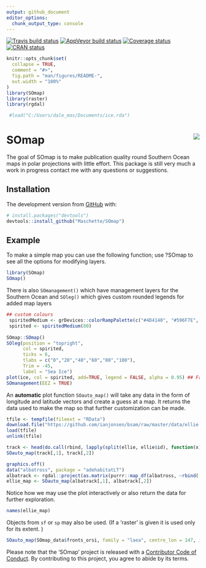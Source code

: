 ```yaml
---
output: github_document
editor_options: 
  chunk_output_type: console
---
```


  [![Travis build status](https://travis-ci.org/Maschette/SOmap.svg?branch=master)](https://travis-ci.org/Maschette/SOmap)
 [![AppVeyor build status](https://ci.appveyor.com/api/projects/status/github/Maschette/SOmap?branch=master&svg=true)](https://ci.appveyor.com/project/Maschette/SOmap)
   [![Coverage status](https://codecov.io/gh/Maschette/SOmap/branch/master/graph/badge.svg)](https://codecov.io/github/Maschette/SOmap?branch=master)
 [![CRAN status](https://www.r-pkg.org/badges/version/SOmap)](https://cran.r-project.org/package=SOmap)
 
<!-- README.md is generated from README.Rmd. Please edit that file -->

```r
knitr::opts_chunk$set(
  collapse = TRUE,
  comment = "#>",
  fig.path = "man/figures/README-",
  out.width = "100%"
)
library(SOmap)
library(raster)
library(rgdal)

 #load("C:/Users/dale_mas/Documents/ice.rda")
```

# SOmap <img src="man/figures/logo.png" align="right" />

The goal of SOmap is to make publication quality round Southern Ocean maps in polar projections with little effort. This package is still very much a work in progress contact me with any questions or suggestions.

## Installation
The development version from [GitHub](https://github.com/Maschette/SOmap) with:

``` r
# install.packages("devtools")
devtools::install_github("Maschette/SOmap")
```
## Example

To make a simple map you can use the following function; use ?SOmap to see all the options for modifying layers.


```r
library(SOmap)
SOmap()
```

There is also `SOmanagement()` which have management layers for the Southern Ocean and `SOleg()` which gives custom rounded legends for added map layers


```r
## custom colours
 spiritedMedium <- grDevices::colorRampPalette(c("#4D4140", "#596F7E", "#168B98", "#ED5B67", "#E27766", "#DAAD50", "#EAC3A6"))
 spirited <- spiritedMedium(80)
 
SOmap::SOmap()
SOleg(position = "topright",
      col = spirited,
      ticks = 6,
      tlabs = c("0","20","40","60","80","100"),
      Trim = -45,
      label = "Sea Ice")
plot(ice, col = spirited, add=TRUE, legend = FALSE, alpha = 0.95) ## From raadtools
SOmanagement(EEZ = TRUE)
```

An **automatic** plot function `SOauto_map()` will take any data in the form of longitude and latitude vectors and create a guess at a map. It returns the data used to make the map so that further customization can be made. 

```r
tfile <- tempfile(fileext = "RData")
download.file("https://github.com/ianjonsen/bsam/raw/master/data/ellie.RData", tfile, mode = "wb")
load(tfile)
unlink(tfile)

track <- head(do.call(rbind, lapply(split(ellie, ellie$id), function(x) rbind(as.matrix(x[c("lon", "lat")], NA)))), -1)
SOauto_map(track[,1], track[,2])

graphics.off()
data("albatross", package = "adehabitatLT")
albatrack <- rgdal::project(as.matrix(purrr::map_df(albatross, ~rbind(.x[c("x", "y")], NA))), "+proj=utm +zone=42 +south +datum=WGS84", inv = TRUE)
ellie_map <- SOauto_map(albatrack[,1], albatrack[,2])

```

Notice how we may use the plot interactively or also return the data for further exploration. 

```r
names(ellie_map)

```

Objects from `sf` or `sp` may also be used.  (If a 'raster' is given it is used only for its extent. )

```r
SOauto_map(SOmap_data$fronts_orsi, family = "laea", centre_lon = 147, input_points = FALSE)

```


  Please note that the 'SOmap' project is released with a [Contributor Code of Conduct](CODE_OF_CONDUCT.md). By contributing to this project, you agree to abide by its terms.
